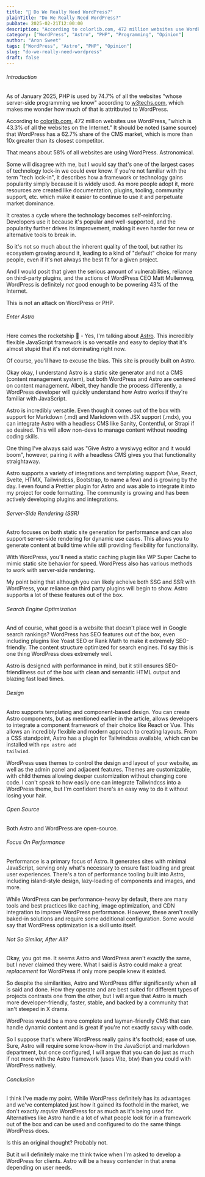 ```yaml
---
title: "🔮 Do We Really Need WordPress?"
plainTitle: "Do We Really Need WordPress?"
pubDate: 2025-02-21T12:00:00
description: "According to colorlib.com, 472 million websites use WordPress, which is 43.3% of all the websites on the Internet. It should be noted (same source) that WordPress has a 62.7% share of the CMS market, which is more than 10x greater than its closest competitor."
category: ["WordPress", "Astro", "PHP", "Programming", "Opinion"]
author: "Aron Sweet"
tags: ["WordPress", "Astro", "PHP", "Opinion"]
slug: "do-we-really-need-wordpress"
draft: false
---
```


###### Introduction

As of January 2025, PHP is used by 74.7% of all the websites "whose server-side programming we know" according to [w3techs.com](https://w3techs.com/technologies/details/pl-php), which makes me wonder how much of that is attritbuted to WordPress.

According to [colorlib.com](https://colorlib.com/wp/wordpress-statistics/?utm_source=chatgpt.com), 472 million websites use WordPress, "which is 43.3% of all the websites on the Internet." It should be noted (same source) that WordPress has a 62.7% share of the CMS market, which is more than 10x greater than its closest competitor.

That means about 58% of all websites are using WordPress. Astronomical.

Some will disagree with me, but I would say that's one of the largest cases of technology lock-in we could ever know. If you're not familiar with the term "tech lock-in", it describes how a framework or technology gains popularity simply because it is widely used. As more people adopt it, more resources are created like documentation, plugins, tooling, community support, etc. which make it easier to continue to use it and perpetuate market dominance.

It creates a cycle where the technology becomes self-reinforcing. Developers use it because it's popular and well-supported, and the popularity further drives its improvement, making it even harder for new or alternative tools to break in.

So it's not so much about the inherent quality of the tool, but rather its ecosystem growing around it, leading to a kind of "default" choice for many people, even if it's not always the best fit for a given project.

And I would posit that given the serious amount of vulnerabilities, reliance on third-party plugins, and the actions of WordPress CEO Matt Mullenweg, WordPress is definitely _not_ good enough to be powering 43% of the Internet.

This is not an attack on WordPress or PHP.

###### Enter Astro

Here comes the rocketship 🚀 - Yes, I'm talking about [Astro](https://astro.build). This incredibly flexible JavaScript framework is so versatile and easy to deploy that it's almost stupid that it's not dominating right now.

Of course, you'll have to excuse the bias. This site is proudly built on Astro.

Okay okay, I understand Astro is a static site generator and not a CMS (content management system), but both WordPress and Astro are centered on content management. Albeit, they handle the process differently, a WordPress developer will quickly understand how Astro works if they're familiar with JavaScript.

Astro is incredibly versatile. Even though it comes out of the box with support for Markdown (.md) and Markdown with JSX support (.mdx), you can integrate Astro with a headless CMS like Sanity, Contentful, or Strapi if so desired. This will allow non-devs to manage content without needing coding skills.

One thing I've always said was "Give Astro a wysiwyg editor and it would boom", however, pairing it with a headless CMS gives you that functionality straightaway.

Astro supports a variety of integrations and templating support (Vue, React, Svelte, HTMX, Tailwindcss, Bootstrap, to name a few) and is growing by the day. I even found a Prettier plugin for Astro and was able to integrate it into my project for code formatting. The community is growing and has been actively developing plugins and integrations.

###### Server-Side Rendering (SSR)

Astro focuses on both static site generation for performance and can also support server-side rendering for dynamic use cases. This allows you to generate content at build time while still providing flexibility for functionality.

With WordPress, you'll need a static caching plugin like WP Super Cache to mimic static site behavior for speed. WordPress also has various methods to work with server-side rendering.

My point being that although you can likely acheive both SSG and SSR with WordPress, your reliance on third party plugins will begin to show. Astro supports a lot of these features out of the box.

###### Search Engine Optimization

And of course, what good is a website that doesn't place well in Google search rankings? WordPress has SEO features out of the box, even including plugins like Yoast SEO or Rank Math to make it extremely SEO-friendly. The content structure optimized for search engines. I'd say this is one thing WordPress does extremely well.

Astro is designed with performance in mind, but it still ensures SEO-friendliness out of the box with clean and semantic HTML output and blazing fast load times.

###### Design

Astro supports templating and component-based design. You can create Astro components, but as mentioned earlier in the article, allows developers to integrate a component framework of their choice like React or Vue. This allows an incredibly flexible and modern approach to creating layouts. From a CSS standpoint, Astro has a plugin for Tailwindcss available, which can be installed with <code>npx astro add tailwind</code>.

WordPress uses themes to control the design and layout of your website, as well as the admin panel and adjacent features. Themes are customizable, with child themes allowing deeper customization without changing core code. I can't speak to how easily one can integrate Tailwindcss into a WordPress theme, but I'm confident there's an easy way to do it without losing your hair.

###### Open Source

Both Astro and WordPress are open-source.

###### Focus On Performance

Performance is a primary focus of Astro. It generates sites with minimal JavaScript, serving only what's necessary to ensure fast loading and great user experiences. There's a ton of performance tooling built into Astro, including island-style design, lazy-loading of components and images, and more.

While WordPress can be performance-heavy by default, there are many tools and best practices like caching, image optimization, and CDN integration to improve WordPress performance. However, these aren't really baked-in solutions and require some additional configuration. Some would say that WordPress optimization is a skill unto itself.

###### Not So Similar, After All?

Okay, you got me. It seems Astro and WordPress aren't exactly the same, but I never claimed they were. What I said is Astro could make a great _replacement_ for WordPress if only more people knew it existed.

So despite the similarities, Astro and WordPress differ significantly when all is said and done. How they operate and are best suited for different types of projects contrasts one from the other, but I will argue that Astro is much more developer-friendly, faster, stable, and backed by a community that isn't steeped in X drama.

WordPress would be a more complete and layman-friendly CMS that can handle dynamic content and is great if you're not exactly savvy with code.

So I suppose that's where WordPress really gains it's foothold; ease of use. Sure, Astro will require some know-how in the JavaScript and markdown department, but once configured, I will argue that you can do just as much if not more with the Astro framework (uses Vite, btw) than you could with WordPress natively.

###### Conclusion

I think I've made my point. While WordPress definitely has its advantages and we've contemplated just how it gained its foothold in the market, we don't exactly _require_ WordPress for as much as it's being used for. Alternatives like Astro handle a lot of what people look for in a framework out of the box and can be used and configured to do the same things WordPress does.

Is this an original thought? Probably not.

But it will definitely make me think twice when I'm asked to develop a WordPress for clients. Astro will be a heavy contender in that arena depending on user needs.
